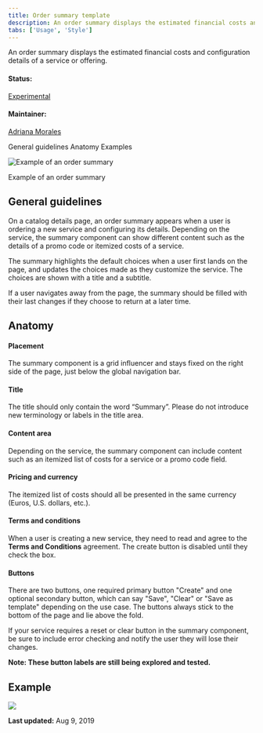 ```yaml
---
title: Order summary template
description: An order summary displays the estimated financial costs and configuration details of a service or offering.
tabs: ['Usage', 'Style']
---
```


<PageDescription>

An order summary displays the estimated financial costs and configuration details of a service or offering.

</PageDescription>

#### Status:

[Experimental](/experimental/overview)

#### Maintainer:

[Adriana Morales](https://www.github.com/adrianamorales)

<AnchorLinks>

<AnchorLink>General guidelines</AnchorLink>
<AnchorLink>Anatomy</AnchorLink>
<AnchorLink>Examples</AnchorLink>

</AnchorLinks>

![Example of an order summary](images/summary-hero.png)

<Caption>Example of an order summary</Caption>

## General guidelines

On a catalog details page, an order summary appears when a user is ordering a new service and configuring its details. Depending on the service, the summary component can show different content such as the details of a promo code or itemized costs of a service.

The summary highlights the default choices when a user first lands on the page, and updates the choices made as they customize the service. The choices are shown with a title and a subtitle.

If a user navigates away from the page, the summary should be filled with their last changes if they choose to return at a later time.

## Anatomy

#### Placement

The summary component is a grid influencer and stays fixed on the right side of the page, just below the global navigation bar.

#### Title

The title should only contain the word “Summary”. Please do not introduce new terminology or labels in the title area.

#### Content area

Depending on the service, the summary component can include content such as an itemized list of costs for a service or a promo code field.

#### Pricing and currency

The itemized list of costs should all be presented in the same currency (Euros, U.S. dollars, etc.).

#### Terms and conditions

When a user is creating a new service, they need to read and agree to the **Terms and Conditions** agreement. The create button is disabled until they check the box.

#### Buttons

There are two buttons, one required primary button "Create" and one optional secondary button, which can say "Save", "Clear" or "Save as template" depending on the use case. The buttons always stick to the bottom of the page and lie above the fold.

If your service requires a reset or clear button in the summary component, be sure to include error checking and notify the user they will lose their changes.

**Note: These button labels are still being explored and tested.**

## Example

![](images/kubernetes-example.png)

**Last updated:** Aug 9, 2019

